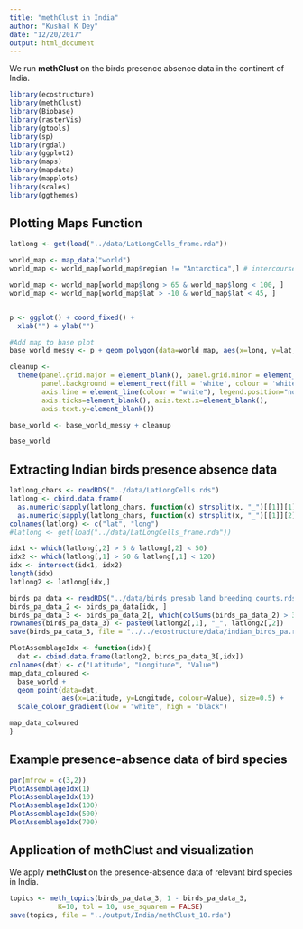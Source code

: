 ```yaml
---
title: "methClust in India"
author: "Kushal K Dey"
date: "12/20/2017"
output: html_document
---
```


We run **methClust** on the birds presence absence data in the continent of India.

```r
library(ecostructure)
library(methClust)
library(Biobase)
library(rasterVis)
library(gtools)
library(sp)
library(rgdal)
library(ggplot2)
library(maps)
library(mapdata)
library(mapplots)
library(scales)
library(ggthemes)

```

## Plotting Maps Function

```r
latlong <- get(load("../data/LatLongCells_frame.rda"))
```

```r
world_map <- map_data("world")
world_map <- world_map[world_map$region != "Antarctica",] # intercourse antarctica

world_map <- world_map[world_map$long > 65 & world_map$long < 100, ]
world_map <- world_map[world_map$lat > -10 & world_map$lat < 45, ]


p <- ggplot() + coord_fixed() +
  xlab("") + ylab("")

#Add map to base plot
base_world_messy <- p + geom_polygon(data=world_map, aes(x=long, y=lat, group=group), colour="light green", fill="light green")

cleanup <- 
  theme(panel.grid.major = element_blank(), panel.grid.minor = element_blank(), 
        panel.background = element_rect(fill = 'white', colour = 'white'), 
        axis.line = element_line(colour = "white"), legend.position="none",
        axis.ticks=element_blank(), axis.text.x=element_blank(),
        axis.text.y=element_blank())

base_world <- base_world_messy + cleanup

base_world

```


## Extracting Indian birds presence absence data

```r
latlong_chars <- readRDS("../data/LatLongCells.rds")
latlong <- cbind.data.frame(
  as.numeric(sapply(latlong_chars, function(x) strsplit(x, "_")[[1]][1])),
  as.numeric(sapply(latlong_chars, function(x) strsplit(x, "_")[[1]][2])))
colnames(latlong) <- c("lat", "long")
#latlong <- get(load("../data/LatLongCells_frame.rda"))
```

```r
idx1 <- which(latlong[,2] > 5 & latlong[,2] < 50)
idx2 <- which(latlong[,1] > 50 & latlong[,1] < 120)
idx <- intersect(idx1, idx2)
length(idx)
latlong2 <- latlong[idx,]
```

```r
birds_pa_data <- readRDS("../data/birds_presab_land_breeding_counts.rds")
birds_pa_data_2 <- birds_pa_data[idx, ]
birds_pa_data_3 <- birds_pa_data_2[, which(colSums(birds_pa_data_2) > 30)]
rownames(birds_pa_data_3) <- paste0(latlong2[,1], "_", latlong2[,2])
save(birds_pa_data_3, file = "../../ecostructure/data/indian_birds_pa.rda")
```

```r
PlotAssemblageIdx <- function(idx){
  dat <- cbind.data.frame(latlong2, birds_pa_data_3[,idx])
colnames(dat) <- c("Latitude", "Longitude", "Value")
map_data_coloured <- 
  base_world +
  geom_point(data=dat, 
             aes(x=Latitude, y=Longitude, colour=Value), size=0.5) +
  scale_colour_gradient(low = "white", high = "black") 

map_data_coloured
}

```

## Example presence-absence data of bird species 

```r
par(mfrow = c(3,2))
PlotAssemblageIdx(1)
PlotAssemblageIdx(10)
PlotAssemblageIdx(100)
PlotAssemblageIdx(500)
PlotAssemblageIdx(700)
```

## Application of methClust and visualization

We apply **methClust** on the presence-absence data of relevant bird species in India.

```r
topics <- meth_topics(birds_pa_data_3, 1 - birds_pa_data_3, 
            K=10, tol = 10, use_squarem = FALSE)
save(topics, file = "../output/India/methClust_10.rda")
```
